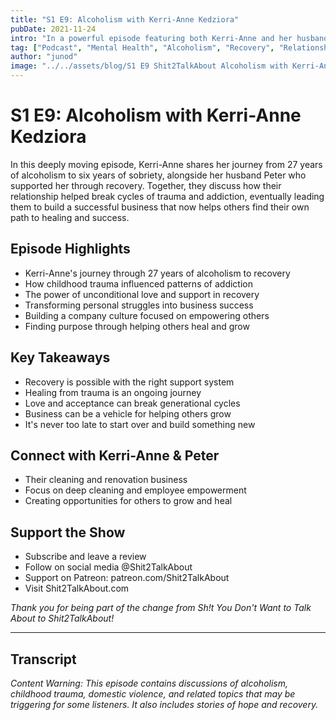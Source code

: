 ```yaml
---
title: "S1 E9: Alcoholism with Kerri-Anne Kedziora"
pubDate: 2021-11-24
intro: "In a powerful episode featuring both Kerri-Anne and her husband Peter, we explore one couple's journey through recovery from alcoholism, discovering how love, support, and self-worth can transform lives and lead to unexpected success."
tag: ["Podcast", "Mental Health", "Alcoholism", "Recovery", "Relationships", "Personal Growth", "Business Success", "Family Healing"]
author: "junod"
image: "../../assets/blog/S1 E9 Shit2TalkAbout Alcoholism with Kerri-Anne Kedziora.png"
---
```


# S1 E9: Alcoholism with Kerri-Anne Kedziora

In this deeply moving episode, Kerri-Anne shares her journey from 27 years of alcoholism to six years of sobriety, alongside her husband Peter who supported her through recovery. Together, they discuss how their relationship helped break cycles of trauma and addiction, eventually leading them to build a successful business that now helps others find their own path to healing and success.

## Episode Highlights

- Kerri-Anne's journey through 27 years of alcoholism to recovery
- How childhood trauma influenced patterns of addiction
- The power of unconditional love and support in recovery
- Transforming personal struggles into business success
- Building a company culture focused on empowering others
- Finding purpose through helping others heal and grow

## Key Takeaways

- Recovery is possible with the right support system
- Healing from trauma is an ongoing journey
- Love and acceptance can break generational cycles
- Business can be a vehicle for helping others grow
- It's never too late to start over and build something new

## Connect with Kerri-Anne & Peter

- Their cleaning and renovation business 
- Focus on deep cleaning and employee empowerment
- Creating opportunities for others to grow and heal

## Support the Show

- Subscribe and leave a review
- Follow on social media @Shit2TalkAbout
- Support on Patreon: patreon.com/Shit2TalkAbout
- Visit Shit2TalkAbout.com

*Thank you for being part of the change from Sh!t You Don't Want to Talk About to Shit2TalkAbout!*

---

## Transcript

*Content Warning: This episode contains discussions of alcoholism, childhood trauma, domestic violence, and related topics that may be triggering for some listeners. It also includes stories of hope and recovery.*